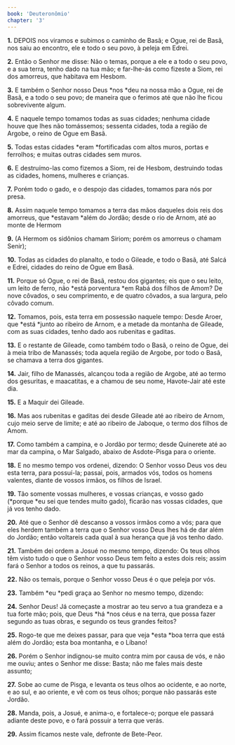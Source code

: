 ```yaml
---
book: 'Deuteronômio'
chapter: '3'
---
```


**1.** DEPOIS nos viramos e subimos o caminho de Basã; e Ogue, rei de Basã, nos saiu ao encontro, ele e todo o seu povo, à peleja em Edrei.

**2.** Então o Senhor me disse: Não o temas, porque a ele e a todo o seu povo, e a sua terra, tenho dado na tua mão; e far-lhe-ás como fizeste a Siom, rei dos amorreus, que habitava em Hesbom.

**3.** E também o Senhor nosso Deus *nos *deu na nossa mão a Ogue, rei de Basã, e a todo o seu povo; de maneira que o ferimos até que não lhe ficou sobrevivente algum.

**4.** E naquele tempo tomamos todas as suas cidades; nenhuma cidade houve que lhes não tomássemos; sessenta cidades, toda a região de Argobe, o reino de Ogue em Basã.

**5.** Todas estas cidades *eram *fortificadas com altos muros, portas e ferrolhos; e muitas outras cidades sem muros.

**6.** E destruímo-las como fizemos a Siom, rei de Hesbom, destruindo todas as cidades, homens, mulheres e crianças.

**7.** Porém todo o gado, e o despojo das cidades, tomamos para nós por presa.

**8.** Assim naquele tempo tomamos a terra das mãos daqueles dois reis dos amorreus, que *estavam *além do Jordão; desde o rio de Arnom, até ao monte de Hermom

**9.** (A Hermom os sidônios chamam Siriom; porém os amorreus o chamam Senir);

**10.** Todas as cidades do planalto, e todo o Gileade, e todo o Basã, até Salcá e Edrei, cidades do reino de Ogue em Basã.

**11.** Porque só Ogue, o rei de Basã, restou dos gigantes; eis que o seu leito, um leito de ferro, não *está porventura *em Rabá dos filhos de Amom? De nove côvados, o seu comprimento, e de quatro côvados, a sua largura, pelo côvado comum.

**12.** Tomamos, pois, esta terra em possessão naquele tempo: Desde Aroer, que *está *junto ao ribeiro de Arnom, e a metade da montanha de Gileade, com as suas cidades, tenho dado aos rubenitas e gaditas.

**13.** E o restante de Gileade, como também todo o Basã, o reino de Ogue, dei à meia tribo de Manassés; toda aquela região de Argobe, por todo o Basã, se chamava a terra dos gigantes.

**14.** Jair, filho de Manassés, alcançou toda a região de Argobe, até ao termo dos gesuritas, e maacatitas, e a chamou de seu nome, Havote-Jair até este dia.

**15.** E a Maquir dei Gileade.

**16.** Mas aos rubenitas e gaditas dei desde Gileade até ao ribeiro de Arnom, cujo meio serve de limite; e até ao ribeiro de Jaboque, o termo dos filhos de Amom.

**17.** Como também a campina, e o Jordão por termo; desde Quinerete até ao mar da campina, o Mar Salgado, abaixo de Asdote-Pisga para o oriente.

**18.** E no mesmo tempo vos ordenei, dizendo: O Senhor vosso Deus vos deu esta terra, para possuí-la; passai, pois, armados vós, todos os homens valentes, diante de vossos irmãos, os filhos de Israel.

**19.** Tão somente vossas mulheres, e vossas crianças, e vosso gado (*porque *eu sei que tendes muito gado), ficarão nas vossas cidades, que já vos tenho dado.

**20.** Até que o Senhor dê descanso a vossos irmãos como a vós; para que eles herdem também a terra que o Senhor vosso Deus lhes há de dar além do Jordão; então voltareis cada qual à sua herança que já vos tenho dado.

**21.** Também dei ordem a Josué no mesmo tempo, dizendo: Os teus olhos têm visto tudo o que o Senhor vosso Deus tem feito a estes dois reis; assim fará o Senhor a todos os reinos, a que tu passarás.

**22.** Não os temais, porque o Senhor vosso Deus é o que peleja por vós.

**23.** Também *eu *pedi graça ao Senhor no mesmo tempo, dizendo:

**24.** Senhor Deus! Já começaste a mostrar ao teu servo a tua grandeza e a tua forte mão; pois, que Deus *há *nos céus e na terra, que possa fazer segundo as tuas obras, e segundo os teus grandes feitos?

**25.** Rogo-te que me deixes passar, para que veja *esta *boa terra que está além do Jordão; esta boa montanha, e o Líbano!

**26.** Porém o Senhor indignou-se muito contra mim por causa de vós, e não me ouviu; antes o Senhor me disse: Basta; não me fales mais deste assunto;

**27.** Sobe ao cume de Pisga, e levanta os teus olhos ao ocidente, e ao norte, e ao sul, e ao oriente, e vê com os teus olhos; porque não passarás este Jordão.

**28.** Manda, pois, a Josué, e anima-o, e fortalece-o; porque ele passará adiante deste povo, e o fará possuir a terra que verás.

**29.** Assim ficamos neste vale, defronte de Bete-Peor.